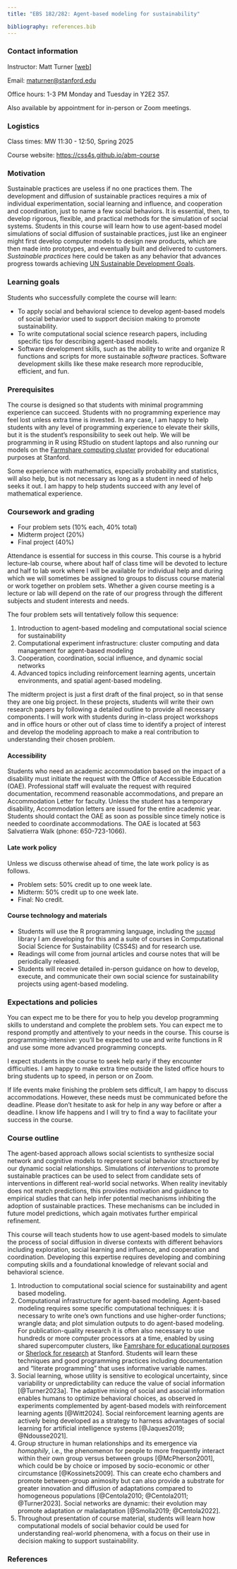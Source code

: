 ```yaml
---
title: "EBS 182/282: Agent-based modeling for sustainability"

bibliography: references.bib
---
```


### Contact information

Instructor: Matt Turner [[web](https://mt.digital)]

Email: [maturner\@stanford.edu](maturner@stanford.edu)

Office hours: 1-3 PM Monday and Tuesday in Y2E2 357.

Also available by appointment for in-person or Zoom meetings.

### Logistics

Class times: MW 11:30 - 12:50, Spring 2025

Course website: [https://css4s.github.io/abm-course](https://css4s.github.io/abm-course)

### Motivation

Sustainable practices are useless if no one practices them. The development and diffusion of sustainable practices requires a mix of individual experimentation, social learning and influence, and cooperation and coordination, just to name a few social behaviors. It is essential, then, to develop rigorous, flexible, and practical methods for the simulation of social systems. Students in this course will learn how to use agent-based model simulations of social diffusion of sustainable practices, just like an engineer might first develop computer models to design new products, which are then made into prototypes, and eventually built and delivered to customers. *Sustainable practices* here could be taken as any behavior that advances progress towards achieving [UN Sustainable Development Goals](https://sdgs.un.org/goals). 


### Learning goals

Students who successfully complete the course will learn:

- To apply social and behavioral science to develop agent-based models of social behavior used to support decision making to promote sustainability.
- To write computational social science research papers, including specific tips for describing agent-based models.
- Software development skills, such as the ability to write and organize R functions and scripts for more sustainable *software* practices. Software development skills like these make research more reproducible, efficient, and fun.


### Prerequisites

The course is designed so that students with minimal programming experience can succeed. Students with no programming experience may feel lost unless extra time is invested. In any case, I am happy to help students with any level of programming experience to elevate their skills, but it is the student's responsibility to seek out help. We will be programming in R using RStudio on student laptops and also running our models on the [Farmshare computing cluster](https://srcc.stanford.edu/farmshare) provided for educational purposes at Stanford.

Some experience with mathematics, especially probability and statistics, will also help, but is not necessary as long as a student in need of help seeks it out. I am happy to help students succeed with any level of mathematical experience.


### Coursework and grading

- Four problem sets (10% each, 40% total)
- Midterm project (20%)
- Final project (40%)

Attendance is essential for success in this course. This course is a hybrid lecture-lab course, where about half of class time will be devoted to lecture and half to lab work where I will be available for individual help and during which we will sometimes be assigned to groups to discuss course material or work together on problem sets. Whether a given course meeting is a lecture or lab will depend on the rate of our progress through the different subjects and student interests and needs.

The four problem sets will tentatively follow this sequence:

1. Introduction to agent-based modeling and computational social science for sustainability
2. Computational experiment infrastructure: cluster computing and data management for agent-based modeling 
4. Cooperation, coordination, social influence, and dynamic social networks
3. Advanced topics including reinforcement learning agents, uncertain environments, and spatial agent-based modeling. 

The midterm project is just a first draft of the final project, so in that sense they are one big project. In these projects, students will write their own research papers by following a detailed outline to provide all necessary components. I will work with students during in-class project workshops and in office hours or other out of class time to identify a project of interest and develop the modeling approach to make a real contribution to understanding their chosen problem.

#### Accessibility

Students who need an academic accommodation based on the impact of a disability must initiate the request with the Office of Accessible Education (OAE). Professional staff will evaluate the request with required documentation, recommend reasonable accommodations, and prepare an Accommodation Letter for faculty. Unless the student has a temporary disability, Accommodation letters are issued for the entire academic year. Students should contact the OAE as soon as possible since timely notice is needed to coordinate accommodations. The OAE is located at 563 Salvatierra Walk (phone: 650-723-1066).

#### Late work policy

Unless we discuss otherwise ahead of time, the late work policy is as follows.

- Problem sets: 50% credit up to one week late.
- Midterm: 50% credit up to one week late.
- Final: No credit.

#### Course technology and materials

- Students will use the R programming language, including the [`socmod`](https://css4s.github.io/socmod/) library I am developing for this and a suite of courses in Computational Social Science for Sustainability (CSS4S) and for research use. 
- Readings will come from journal articles and course notes that will be periodically released. 
- Students will receive detailed in-person guidance on how to develop, execute, and communicate their own social science for sustainability projects using agent-based modeling.


### Expectations and policies

You can expect me to be there for you to help you develop programming skills to understand and complete the problem sets. You can expect me to respond promptly and attentively to your needs in the course. This course is programming-intensive: you'll be expected to use and write functions in R and use some more advanced programming concepts. 

I expect students in the course to seek help early if they encounter difficulties. I am happy to make extra time outside the listed office hours to bring students up to speed, in person or on Zoom. 

If life events make finishing the problem sets difficult, I am happy to discuss accommodations. However, these needs must be communicated before the deadline. Please don't hesitate to ask for help in any way before or after a deadline. I know life happens and I will try to find a way to facilitate your success in the course.


### Course outline

The agent-based approach allows social scientists to synthesize social network and cognitive models to represent social behavior structured by our dynamic social relationships. Simulations of *interventions* to promote sustainable practices can be used to select from candidate sets of interventions in different real-world social networks. When reality inevitably does not match predictions, this provides motivation and guidance to empirical studies that can help infer potential mechanisms inhibiting the adoption of sustainable practices. These mechanisms can be included in future model predictions, which again motivates further empirical refinement. 

This course will teach students how to use agent-based models to simulate the process of social diffusion in diverse contexts with different behaviors including exploration, social learning and influence, and cooperation and coordination. Developing this expertise requires developing and combining computing skills and a foundational knowledge of relevant social and behavioral science. 

1. Introduction to computational social science for sustainability and agent based modeling.
1. Computational infrastructure for agent-based modeling. Agent-based modeling requires some specific computational techniques: it is necessary to write one's own functions and use higher-order functions; wrangle data; and plot simulation outputs to do agent-based modeling. For publication-quality research it is often also necessary to use hundreds or more computer processors at a time, enabled by using shared supercomputer clusters, like [Famrshare for educational purposes](https://srcc.stanford.edu/farmshare) or [Sherlock for research](https://www.sherlock.stanford.edu/) at Stanford. Students will learn these techniques and good programming practices including documentation and "literate programming" that uses informative variable names.
1. Social learning, whose utility is sensitive to ecological uncertainty, since variability or unpredictability can reduce the value of social information [@Turner2023a]. The adaptive mixing of social and asocial information enables humans to optimize behavioral choices, as observed in experiments complemented by agent-based models with reinforcement learning agents [@Witt2024]. Social reinforcement learning agents are actively being developed as a strategy to harness advantages of social learning for artificial intelligence systems [@Jaques2019; @Ndousse2021]. 
1. Group structure in human relationships and its emergence via *homophily*, i.e., the phenomenon for people to more frequently interact within their own group versus between groups [@McPherson2001], which could be by choice or imposed by socio-economic or other circumstance [@Kossinets2009]. This can create echo chambers and promote between-group animosity but can also provide a substrate for greater innovation and diffusion of adaptations compared to homogeneous populations [@Centola2010; @Centola2011; @Turner2023]. Social networks are dynamic: their evolution may promote adaptation *or* maladaptation [@Smolla2019; @Centola2022].
1. Throughout presentation of course material, students will learn how computational models of social behavior could be used for understanding real-world phenomena, with a focus on their use in decision making to support sustainability.



### References



